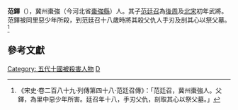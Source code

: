 '''范鐸'''（{{bd|?||?|}}），冀州棗強（今河北省[[棗強縣|棗強縣]]）人。其子[[范廷召|范廷召]]為[[後周|後周]]及[[北宋|北宋]]初年武將。范鐸被同里惡少年所殺，到范廷召十八歲時將其殺父仇人手刃及剖其心以祭父墓。<ref>《宋史‧卷二百八十九‧列傳第四十八‧范廷召傳》：「范廷召，冀州棗強人。父鐸，為里中惡少年所害。廷召年十八，手刃父仇，剖取其心以祭父墓。」</ref>

==參考文獻==
{{wikisource|宋史/卷289}}
{{Reflist}}

{{DEFAULTSORT:Fan范}}
[[Category:_五代十國被殺害人物|Category: 五代十國被殺害人物]]
[[Category:范姓|D]]